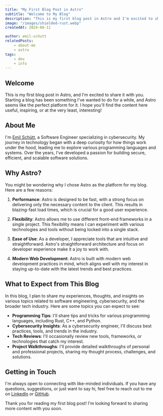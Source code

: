 ```yaml
---
title: "My First Blog Post in Astro"
subtitle: "Welcome to My Blog"
description: "This is my first blog post in Astro and I'm excited to share it with you."
image: "/images/shielded-rust.webp"
createdAt: 2024-08-11

author: emil-schutt
relatedPosts:
    - about-me
    - astro
tags:
    - dev
    - info
---
```


## Welcome

This is my first blog post in Astro, and I'm excited to share it with you. Starting a blog has been something I've wanted to do for a while, and Astro seems like the perfect platform for it. I hope you'll find the content here useful, inspiring, or at the very least, interesting!

## About Me

I'm [Emil Schütt](/blog/about-me), a Software Engineer specializing in cybersecurity. My journey in technology began with a deep curiosity for how things work under the hood, leading me to explore various programming languages and systems. Over the years, I've developed a passion for building secure, efficient, and scalable software solutions.

## Why Astro?

You might be wondering why I chose Astro as the platform for my blog. Here are a few reasons:

1. **Performance**: Astro is designed to be fast, with a strong focus on delivering only the necessary content to the client. This results in blazing-fast load times, which is crucial for a good user experience.

2. **Flexibility**: Astro allows me to use different front-end frameworks in a single project. This flexibility means I can experiment with various technologies and tools without being locked into a single stack.

3. **Ease of Use**: As a developer, I appreciate tools that are intuitive and straightforward. Astro's straightforward architecture and focus on developer experience make it a joy to work with.

4. **Modern Web Development**: Astro is built with modern web development practices in mind, which aligns well with my interest in staying up-to-date with the latest trends and best practices.

## What to Expect from This Blog

In this blog, I plan to share my experiences, thoughts, and insights on various topics related to software engineering, cybersecurity, and the broader tech industry. Here are some topics you can expect to see:

- **Programming Tips**: I'll share tips and tricks for various programming languages, including Rust, C++, and Python.
- **Cybersecurity Insights**: As a cybersecurity engineer, I'll discuss best practices, tools, and trends in the industry.
- **Tech Reviews**: I'll occasionally review new tools, frameworks, or technologies that catch my interest.
- **Project Walkthroughs**: I'll provide detailed walkthroughs of personal and professional projects, sharing my thought process, challenges, and solutions.

## Getting in Touch

I'm always open to connecting with like-minded individuals. If you have any questions, suggestions, or just want to say hi, feel free to reach out to me on [LinkedIn](https://www.linkedin.com) or [GitHub](https://github.com).

Thank you for reading my first blog post! I'm looking forward to sharing more content with you soon.
